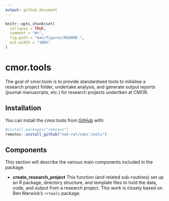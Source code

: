 ```yaml
---
output: github_document
---
```


<!-- README.md is generated from README.Rmd. Please edit that file -->

```r
knitr::opts_chunk$set(
  collapse = TRUE,
  comment = "#>",
  fig.path = "man/figures/README-",
  out.width = "100%"
)
```
# cmor.tools

<!-- badges: start -->
<!-- badges: end -->

The goal of cmor.tools is to provide standardised tools to initialise a research project folder, undertake analysis, and generate output reports (journal manuscripts, etc.) for research projects undertken at CMOR.

## Installation

You can install the cmor.tools from [GitHub](https://github.com) with:

``` r
#install.packages("remotes")
remotes::install_github("nek-rwl/cmor.tools")
```

## Components

This section will describe the various main components included in the package.

* **create_research_project** This function (and related sub-routines) set up an R package, directory structure, and template files to hold the data, code, and output from a research project. This work is closely based on Ben Marwick's `rrtools` package.
